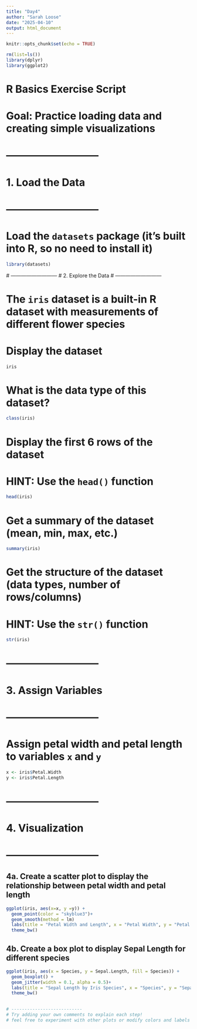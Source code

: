 ```yaml
---
title: "Day4"
author: "Sarah Loose"
date: "2025-04-10"
output: html_document
---
```


```r
knitr::opts_chunk$set(echo = TRUE)
```
 
```r
rm(list=ls())
library(dplyr)
library(ggplot2)

```

# R Basics Exercise Script
# Goal: Practice loading data and creating simple visualizations

# ---------------------------
# 1. Load the Data
# ---------------------------

# Load the `datasets` package (it's built into R, so no need to install it)
```r
library(datasets)
```

 # ---------------------------
# 2. Explore the Data
# ---------------------------

# The `iris` dataset is a built-in R dataset with measurements of different flower species
# Display the dataset 
  
```r
iris 
```

# What is the data type of this dataset?
```r
class(iris)

```


# Display the first 6 rows of the dataset  
# HINT: Use the `head()` function
```r
head(iris)
```

 
# Get a summary of the dataset (mean, min, max, etc.)    
```r
summary(iris)
```


# Get the structure of the dataset (data types, number of rows/columns)  
# HINT: Use the `str()` function
```r
str(iris)
```



# ---------------------------
# 3. Assign Variables
# ---------------------------

# Assign petal width and petal length to variables `x` and `y` 
```r
x <- iris$Petal.Width
y <- iris$Petal.Length
```

# ---------------------------
# 4. Visualization
# ---------------------------
## 4a. Create a scatter plot to display the relationship between petal width and petal length     
```r
ggplot(iris, aes(x=x, y =y)) +
  geom_point(color = "skyblue3")+
  geom_smooth(method = lm)
  labs(title = "Petal Width and Length", x = "Petal Width", y = "Petal Length")+
  theme_bw()

```

## 4b. Create a box plot to display Sepal Length for different species      
```r

ggplot(iris, aes(x = Species, y = Sepal.Length, fill = Species)) +
  geom_boxplot() +
  geom_jitter(width = 0.1, alpha = 0.5)+
  labs(title = "Sepal Length by Iris Species", x = "Species", y = "Sepal Length")+
  theme_bw()
  
```


```r
# ---------------------------
# Try adding your own comments to explain each step!
# feel free to experiment with other plots or modify colors and labels to make the plot more informative!
```
